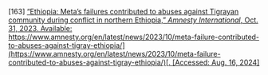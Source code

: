 \[163\]	[“Ethiopia: Meta’s failures contributed to abuses against Tigrayan community during conflict in northern Ethiopia,” *Amnesty International*, Oct. 31, 2023\. Available:](http://paperpile.com/b/Lj1YHA/oCtVe) [https://www.amnesty.org/en/latest/news/2023/10/meta-failure-contributed-to-abuses-against-tigray-ethiopia/](https://www.amnesty.org/en/latest/news/2023/10/meta-failure-contributed-to-abuses-against-tigray-ethiopia/)[. \[Accessed: Aug. 16, 2024\]](http://paperpile.com/b/Lj1YHA/oCtVe)